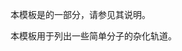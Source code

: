 {{Documentation subpage}}
本模板是{{tl|Chembox}}的一部分，请参见其说明。

本模板用于列出一些简单分子的杂化轨道。

<includeonly>
[[Category:化学信息框模板|{{PAGENAME}}]]
</includeonly>